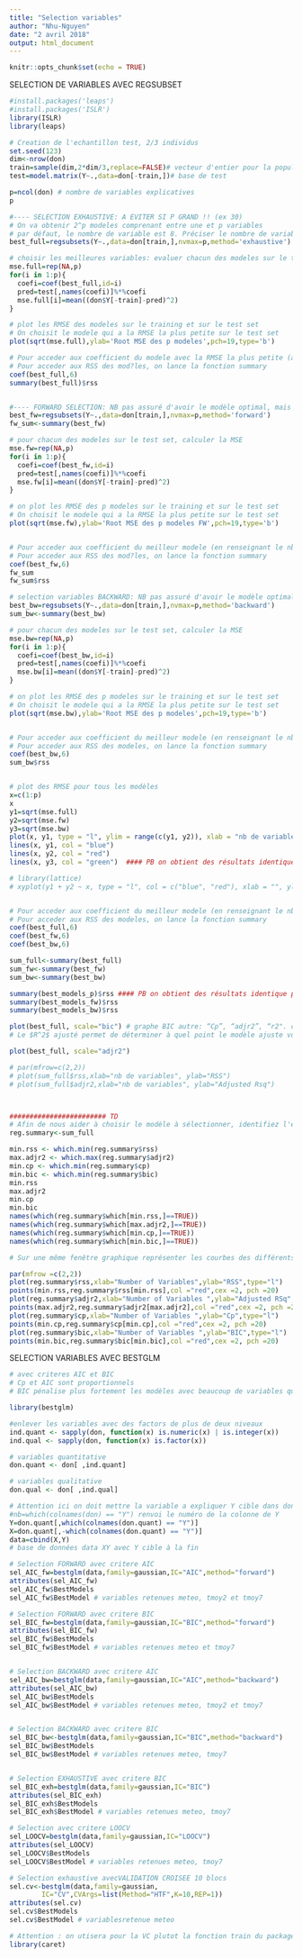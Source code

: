 ```yaml
---
title: "Selection variables"
author: "Nhu-Nguyen"
date: "2 avril 2018"
output: html_document
---
```


```r
knitr::opts_chunk$set(echo = TRUE)
```



SELECTION DE VARIABLES AVEC REGSUBSET
```r

#install.packages('leaps')
#install.packages('ISLR')
library(ISLR)
library(leaps)

# Creation de l'echantillon test, 2/3 individus
set.seed(123)
dim<-nrow(don)
train=sample(dim,2*dim/3,replace=FALSE)# vecteur d'entier pour la population d'individus en base d'apprentissage
test=model.matrix(Y~.,data=don[-train,])# base de test

p=ncol(don) # nombre de variables explicatives
p

#---- SELECTION EXHAUSTIVE: A EVITER SI P GRAND !! (ex 30)
# On va obtenir 2^p modeles comprenant entre une et p variables
# par défaut, le nombre de variable est 8. Préciser le nombre de variables avec nvmax
best_full=regsubsets(Y~.,data=don[train,],nvmax=p,method='exhaustive')

# choisir les meilleures variables: evaluer chacun des modeles sur le test set et calculer la MSE
mse.full=rep(NA,p)
for(i in 1:p){
  coefi=coef(best_full,id=i)
  pred=test[,names(coefi)]%*%coefi
  mse.full[i]=mean((don$Y[-train]-pred)^2)
}

# plot les RMSE des modeles sur le training et sur le test set
# On choisit le modele qui a la RMSE la plus petite sur le test set
plot(sqrt(mse.full),ylab='Root MSE des p modeles',pch=19,type='b')

# Pour acceder aux coefficient du modele avec la RMSE la plus petite (à renseigner), on appelle la fonction coeff
# Pour acceder aux RSS des mod?les, on lance la fonction summary
coef(best_full,6)
summary(best_full)$rss


#---- FORWARD SELECTION: NB pas assuré d'avoir le modèle optimal, mais possible si n<p
best_fw=regsubsets(Y~.,data=don[train,],nvmax=p,method='forward')
fw_sum<-summary(best_fw)

# pour chacun des modeles sur le test set, calculer la MSE
mse.fw=rep(NA,p)
for(i in 1:p){
  coefi=coef(best_fw,id=i)
  pred=test[,names(coefi)]%*%coefi
  mse.fw[i]=mean((don$Y[-train]-pred)^2)
}

# on plot les RMSE des p modeles sur le training et sur le test set
# On choisit le modele qui a la RMSE la plus petite sur le test set
plot(sqrt(mse.fw),ylab='Root MSE des p modeles FW',pch=19,type='b')


# Pour acceder aux coefficient du meilleur modele (en renseignant le nb de variables à la place de 2)
# Pour acceder aux RSS des mod?les, on lance la fonction summary
coef(best_fw,6)
fw_sum
fw_sum$rss

# selection variables BACKWARD: NB pas assuré d'avoir le modèle optimal,pas possible si n<p
best_bw=regsubsets(Y~.,data=don[train,],nvmax=p,method='backward')
sum_bw<-summary(best_bw)

# pour chacun des modeles sur le test set, calculer la MSE
mse.bw=rep(NA,p)
for(i in 1:p){
  coefi=coef(best_bw,id=i)
  pred=test[,names(coefi)]%*%coefi
  mse.bw[i]=mean((don$Y[-train]-pred)^2)
}

# on plot les RMSE des p modeles sur le training et sur le test set
# On choisit le modele qui a la RMSE la plus petite sur le test set
plot(sqrt(mse.bw),ylab='Root MSE des p modeles',pch=19,type='b') 


# Pour acceder aux coefficient du meilleur modele (en renseignant le nb de variables à la place de 2)
# Pour acceder aux RSS des modeles, on lance la fonction summary
coef(best_bw,6)
sum_bw$rss


# plot des RMSE pour tous les modèles
x=c(1:p)
x
y1=sqrt(mse.full)
y2=sqrt(mse.fw)
y3=sqrt(mse.bw)
plot(x, y1, type = "l", ylim = range(c(y1, y2)), xlab = "nb de variables", ylab = "")
lines(x, y1, col = "blue")
lines(x, y2, col = "red")
lines(x, y3, col = "green")  #### PB on obtient des résultats identiqueS pour les 3 modèles !!!

# library(lattice)
# xyplot(y1 + y2 ~ x, type = "l", col = c("blue", "red"), xlab = "", ylab = "")


# Pour acceder aux coefficient du meilleur modele (en renseignant le nb de variables à la place de 6)
# Pour acceder aux RSS des modeles, on lance la fonction summary
coef(best_full,6)
coef(best_fw,6)
coef(best_bw,6)

sum_full<-summary(best_full)
sum_fw<-summary(best_fw)
sum_bw<-summary(best_bw)

summary(best_models_p)$rss #### PB on obtient des résultats identique pour les 3 modèles !!!
summary(best_models_fw)$rss
summary(best_models_bw)$rss

plot(best_full, scale="bic") # graphe BIC autre: “Cp”, “adjr2”, “r2". classification des valeurs de BIC selon les modèles, en haut la plus petite valeur de BIC et en noir les variables inclusent dans le modèle
# Le $R^2$ ajusté permet de déterminer à quel point le modèle ajuste vos données lorsque vous souhaitez l'ajuster en fonction du nombre de prédicteurs inclus. La valeur du $R^2$ ajusté intègre le nombre de prédicteurs dans le modèle elle donc plus adaptée pour nous aider à choisir le modèle.

plot(best_full, scale="adjr2")

# par(mfrow=c(2,2))
# plot(sum_full$rss,xlab="nb de variables", ylab="RSS")
# plot(sum_full$adjr2,xlab="nb de variables", ylab="Adjusted Rsq")



######################## TD
# Afin de nous aider à choisir le modèle à sélectionner, identifiez l'emplacement du point maximum / minimum pour chaque critère : $RSS$, $R^2$ ajusté, $C_p$ et $BIC$. Dans chaque cas, afficher les variables sélectionnées.
reg.summary<-sum_full

min.rss <- which.min(reg.summary$rss)
max.adjr2 <- which.max(reg.summary$adjr2)
min.cp <- which.min(reg.summary$cp)
min.bic <- which.min(reg.summary$bic)
min.rss
max.adjr2
min.cp
min.bic
names(which(reg.summary$which[min.rss,]==TRUE))
names(which(reg.summary$which[max.adjr2,]==TRUE))
names(which(reg.summary$which[min.cp,]==TRUE))
names(which(reg.summary$which[min.bic,]==TRUE))

# Sur une même fenêtre graphique représenter les courbes des différents critère. Ajouter sur chaque courbe, le maximum/minimum correspondant.

par(mfrow =c(2,2))
plot(reg.summary$rss,xlab="Number of Variables",ylab="RSS",type="l")
points(min.rss,reg.summary$rss[min.rss],col ="red",cex =2, pch =20)
plot(reg.summary$adjr2,xlab="Number of Variables ",ylab="Adjusted RSq",type="l")
points(max.adjr2,reg.summary$adjr2[max.adjr2],col ="red",cex =2, pch =20)
plot(reg.summary$cp,xlab="Number of Variables ",ylab="Cp",type="l")
points(min.cp,reg.summary$cp[min.cp],col ="red",cex =2, pch =20)
plot(reg.summary$bic,xlab="Number of Variables ",ylab="BIC",type="l")
points(min.bic,reg.summary$bic[min.bic],col ="red",cex =2, pch =20)

```




SELECTION VARIABLES AVEC BESTGLM
```r
# avec criteres AIC et BIC
# Cp et AIC sont proportionnels
# BIC pénalise plus fortement les modèles avec beaucoup de variables que AIC (pour n>7)

library(bestglm)

#enlever les variables avec des factors de plus de deux niveaux
ind.quant <- sapply(don, function(x) is.numeric(x) | is.integer(x))
ind.qual <- sapply(don, function(x) is.factor(x))

# variables quantitative
don.quant <- don[ ,ind.quant]

# variables qualitative
don.qual <- don[ ,ind.qual]

# Attention ici on doit mettre la variable a expliquer Y cible dans don en dernier
#nb=which(colnames(don) == "Y") renvoi le numéro de la colonne de Y
Y=don.quant[,which(colnames(don.quant) == "Y")]
X=don.quant[,-which(colnames(don.quant) == "Y")]
data=cbind(X,Y)
# base de données data XY avec Y cible à la fin

# Selection FORWARD avec critere AIC
sel_AIC_fw=bestglm(data,family=gaussian,IC="AIC",method="forward")
attributes(sel_AIC_fw)
sel_AIC_fw$BestModels
sel_AIC_fw$BestModel # variables retenues meteo, tmoy2 et tmoy7

# Selection FORWARD avec critere BIC
sel_BIC_fw=bestglm(data,family=gaussian,IC="BIC",method="forward")
attributes(sel_BIC_fw)
sel_BIC_fw$BestModels
sel_BIC_fw$BestModel # variables retenues meteo et tmoy7


# Selection BACKWARD avec critere AIC
sel_AIC_bw=bestglm(data,family=gaussian,IC="AIC",method="backward")
attributes(sel_AIC_bw)
sel_AIC_bw$BestModels
sel_AIC_bw$BestModel # variables retenues meteo, tmoy2 et tmoy7


# Selection BACKWARD avec critere BIC
sel_BIC_bw<-bestglm(data,family=gaussian,IC="BIC",method="backward")
sel_BIC_bw$BestModels
sel_BIC_bw$BestModel # variables retenues meteo, tmoy7


# Selection EXHAUSTIVE avec critere BIC
sel_BIC_exh=bestglm(data,family=gaussian,IC="BIC")
attributes(sel_BIC_exh)
sel_BIC_exh$BestModels
sel_BIC_exh$BestModel # variables retenues meteo, tmoy7

# Selection avec critere LOOCV
sel_LOOCV=bestglm(data,family=gaussian,IC="LOOCV")
attributes(sel_LOOCV)
sel_LOOCV$BestModels
sel_LOOCV$BestModel # variables retenues meteo, tmoy7

# Selection exhaustive avecVALIDATION CROISEE 10 blocs 
sel.cv<-bestglm(data,family=gaussian,
        IC="CV",CVArgs=list(Method="HTF",K=10,REP=1))
attributes(sel.cv)
sel.cv$BestModels
sel.cv$BestModel # variablesretenue meteo

# Attention : on utisera pour la VC plutot la fonction train du package caret
library(caret)

```

